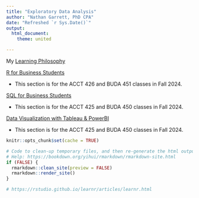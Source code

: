 ```yaml
--- 
title: "Exploratory Data Analysis"
author: "Nathan Garrett, PhD CPA"
date: "Refreshed `r Sys.Date()`"
output: 
  html_document:
    theme: united

---
```


My [Learning Philosophy](learn01.html)

[R for Business Students](r00-index.html)

- This section is for the ACCT 426 and BUDA 451 classes in Fall 2024.


[SQL for Business Students](sql00-index.html)

- This section is for the ACCT 425 and BUDA 450 classes in Fall 2024.

[Data Visualization with Tableau & PowerBI](dv00-index.html)

- This section is for the ACCT 425 and BUDA 450 classes in Fall 2024.


```r

knitr::opts_chunk$set(cache = TRUE)

# Code to clean-up temporary files, and then re-generate the html output
# Help: https://bookdown.org/yihui/rmarkdown/rmarkdown-site.html
if (FALSE) {
  rmarkdown::clean_site(preview = FALSE)
  rmarkdown::render_site()
}

# https://rstudio.github.io/learnr/articles/learnr.html
```
